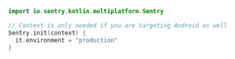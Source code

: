 ```kotlin
import io.sentry.kotlin.multiplatform.Sentry

// Context is only needed if you are targeting Android as well
Sentry.init(context) {
  it.environment = "production"
}
```
